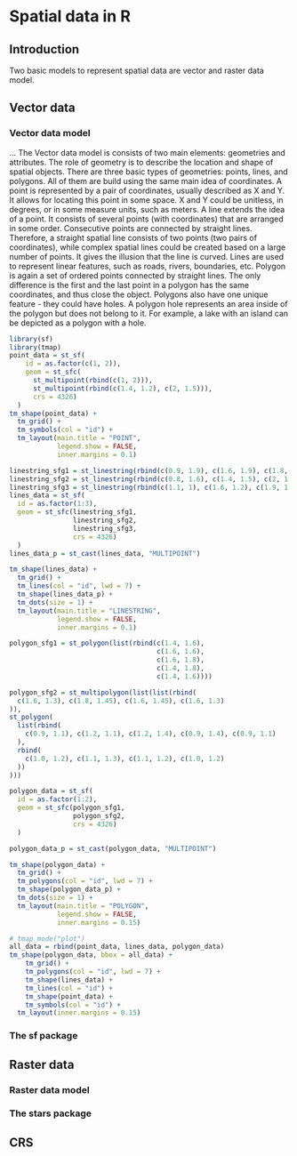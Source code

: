 # Spatial data in R {#geodata}
<!-- # Geographic data in R {#geodata} -->
<!-- to discuss -->

\index{geodata}

## Introduction

Two basic models to represent spatial data are vector and raster data model.
<!-- - few introduction sections -->
<!-- - mention GDAL, PROJ, and GEOS -->
<!-- - references to the next sections -->
<!-- - maybe also references to some books (either here or in the next section or both) -->
<!-- - maybe also mention some data sources -->

## Vector data

<!-- - one/two intro sentences -->
<!-- - including r packages used for vector representation -->

### Vector data model

...
The Vector data model is consists of two main elements: geometries and attributes.
The role of geometry is to describe the location and shape of spatial objects.
There are three basic types of geometries: points, lines, and polygons.
All of them are build using the same main idea of coordinates.
A point is represented by a pair of coordinates, usually described as X and Y.
It allows for locating this point in some space.
<!-- short CRS intro -->
X and Y could be unitless, in degrees, or in some measure units, such as meters.
<!-- maybe ref to CRS section here -->
<!-- ways to adjust points aesthetics: point sizes, colors, shapes, (markers/images) -->
<!-- examples of points -->
A line extends the idea of a point.
It consists of several points (with coordinates)<!--vertex--> that are arranged in some order.
Consecutive points are connected by straight lines.
Therefore, a straight spatial line consists of two points (two pairs of coordinates), while complex spatial lines could be created based on a large number of points.<!--to rewrite-->
It gives the illusion that the line is curved. 
<!-- ways to adjust lines aesthetics: colors, lwd (line width) -->
<!-- in theory lty could be also used - but it is not implemented in tmap -->
<!-- examples of lines -->
Lines are used to represent linear features, such as roads, rivers, boundaries, etc. 
Polygon is again a set of ordered points connected by straight lines. 
The only difference is the first and the last point in a polygon has the same coordinates, and thus close the object.
<!-- ways to adjust polygons aesthetics: (fill) colors, (line/borders) colors -->
<!-- examples of polygons -->
Polygons also have one unique feature - they could have holes. 
A polygon hole represents an area inside of the polygon but does not belong to it.
For example, a lake with an island can be depicted as a polygon with a hole.

```r
library(sf)
library(tmap)
point_data = st_sf(
    id = as.factor(c(1, 2)),
    geom = st_sfc(
      st_multipoint(rbind(c(1, 2))),
      st_multipoint(rbind(c(1.4, 1.2), c(2, 1.5))),
      crs = 4326)
  )
tm_shape(point_data) +
  tm_grid() + 
  tm_symbols(col = "id") +
  tm_layout(main.title = "POINT",
            legend.show = FALSE,
            inner.margins = 0.1)
```

```r
linestring_sfg1 = st_linestring(rbind(c(0.9, 1.9), c(1.6, 1.9), c(1.8, 1.8)))
linestring_sfg2 = st_linestring(rbind(c(0.8, 1.6), c(1.4, 1.5), c(2, 1.6)))
linestring_sfg3 = st_linestring(rbind(c(1.1, 1), c(1.6, 1.2), c(1.9, 1.2)))
lines_data = st_sf(
  id = as.factor(1:3),
  geom = st_sfc(linestring_sfg1, 
                linestring_sfg2,
                linestring_sfg3,
                crs = 4326)
  )
lines_data_p = st_cast(lines_data, "MULTIPOINT")

tm_shape(lines_data) +
  tm_grid() + 
  tm_lines(col = "id", lwd = 7) +
  tm_shape(lines_data_p) +
  tm_dots(size = 1) +
  tm_layout(main.title = "LINESTRING",
            legend.show = FALSE,
            inner.margins = 0.1)
```

```r
polygon_sfg1 = st_polygon(list(rbind(c(1.4, 1.6),
                                     c(1.6, 1.6), 
                                     c(1.6, 1.8),
                                     c(1.4, 1.8), 
                                     c(1.4, 1.6))))

polygon_sfg2 = st_multipolygon(list(list(rbind(
  c(1.6, 1.3), c(1.8, 1.45), c(1.6, 1.45), c(1.6, 1.3)
)),
st_polygon(
  list(rbind(
    c(0.9, 1.1), c(1.2, 1.1), c(1.2, 1.4), c(0.9, 1.4), c(0.9, 1.1)
  ),
  rbind(
    c(1.0, 1.2), c(1.1, 1.3), c(1.1, 1.2), c(1.0, 1.2)
  ))
)))

polygon_data = st_sf(
  id = as.factor(1:2),
  geom = st_sfc(polygon_sfg1, 
                polygon_sfg2,
                crs = 4326)
  )

polygon_data_p = st_cast(polygon_data, "MULTIPOINT")

tm_shape(polygon_data) +
  tm_grid() + 
  tm_polygons(col = "id", lwd = 7) +
  tm_shape(polygon_data_p) +
  tm_dots(size = 1) +
  tm_layout(main.title = "POLYGON",
            legend.show = FALSE,
            inner.margins = 0.15)
```

```r
# tmap_mode("plot")
all_data = rbind(point_data, lines_data, polygon_data)
tm_shape(polygon_data, bbox = all_data) +
    tm_grid() +
    tm_polygons(col = "id", lwd = 7) +
    tm_shape(lines_data) +
    tm_lines(col = "id") +
    tm_shape(point_data) +
    tm_symbols(col = "id") +
  tm_layout(inner.margins = 0.15)
```


<!-- additional dimensions: -->
<!-- - more than two coordinates (XYZM) -->
<!-- - multiobjects -->
<!-- - additional geometries -->

<!-- - what is the vector data model (point coordinates) -->
<!-- - examples -->
<!-- - what's the simple features standard -->
<!-- - main geometry types -->
<!-- - relation between geometries and attributes -->
<!-- - vector file formats -->
<!-- - advantages/disadvantages -->
<!-- - example figure (similar to the one in geocompr, but made with tmap) -->

### The sf package

<!-- - how the sf objects are organized -->
<!-- - how to read sf objects from files -->
<!-- - where to find info on how to operate on sf objects -->
<!-- - https://geocompr.github.io/ -->
<!-- - vector simplification? -->
<!-- - stars proxy -->

## Raster data

<!-- one/two intro sentences -->
<!-- including r packages used for raster representation -->

### Raster data model

<!-- - raster data model (grid) -->
<!-- - contionous and categorical rasters -->
<!-- - examples -->
<!-- - single layer rasters vs multilayer rasters -->
<!-- - storing bands vs attributes (either here or in the next section) (data cubes) -->
<!-- - rbg rasters -->
<!-- - regular, rotated, sheared, rectilinear and curvilinear rasters -->
<!-- - raster file formats -->

### The stars package

<!-- - how the stars objects are organized -->
<!-- - how to read stars objects from files -->
<!-- - including reading chunks, changing resolution, and selecting bands -->
<!-- - where to find info on how to operate on stars objects -->
<!-- - https://r-spatial.github.io/stars/index.html -->
<!-- - advice: sometimes/often it is better to prepare spatial object before the mapping, than trying to over-customize the map -->
<!-- - stars proxy -->


## CRS
<!-- mtennekes part -->